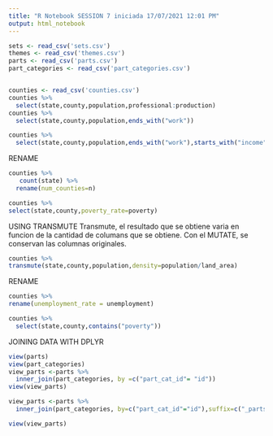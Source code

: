 ```yaml
---
title: "R Notebook SESSION 7 iniciada 17/07/2021 12:01 PM"
output: html_notebook
---
```


```r


sets <- read_csv('sets.csv')
themes <- read_csv('themes.csv')
parts <- read_csv('parts.csv')
part_categories <- read_csv('part_categories.csv')


counties <- read_csv('counties.csv')
counties %>%
  select(state,county,population,professional:production)
counties %>%
  select(state,county,population,ends_with("work"))

counties %>%
  select(state,county,population,ends_with("work"),starts_with("income"))
```

RENAME

```r
counties %>%
   count(state) %>%
  rename(num_counties=n)

counties %>%
select(state,county,poverty_rate=poverty)
```

USING TRANSMUTE
Transmute, el resultado que se obtiene varia en funcion de la cantidad de columans  que se obtiene. Con el MUTATE, se conservan las columnas originales.

```r
counties %>%
transmute(state,county,population,density=population/land_area)


```

RENAME

```r
counties %>%
rename(unemployment_rate = unemployment)

counties %>%
  select(state,county,contains("poverty"))


```
JOINING DATA WITH DPLYR

```r

view(parts)
view(part_categories)
view_parts <-parts %>%
  inner_join(part_categories, by =c("part_cat_id"= "id"))
view(view_parts)

view_parts <-parts %>%
  inner_join(part_categories, by=c("part_cat_id"="id"),suffix=c("_parts","_parts_categories"))

view(view_parts)


```

